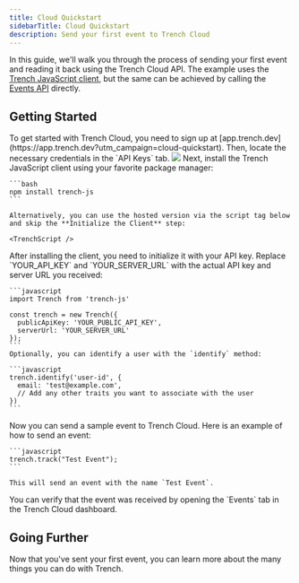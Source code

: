 ```yaml
---
title: Cloud Quickstart
sidebarTitle: Cloud Quickstart
description: Send your first event to Trench Cloud
---
```




In this guide, we'll walk you through the process of sending your first event and reading it back using the Trench Cloud API.
The example uses the [Trench JavaScript client](https://github.com/trench-dev/trench-js), but the same can be achieved by calling the [Events API](https://docs.trench.dev/api-reference/events-create) directly.

## Getting Started

<Steps>
  <Step title="Sign up for Trench Cloud">
    To get started with Trench Cloud, you need to sign up at [app.trench.dev](https://app.trench.dev?utm_campaign=cloud-quickstart). Then, locate the necessary credentials in the `API Keys` tab.
    <Frame caption="The Trench cloud dashboard">
      <img src="/images/trench-dashboard-dark.png" className="pointer-events-none" />
    </Frame>
  </Step>

  <Step title="Install Trench JavaScript Client">
    Next, install the Trench JavaScript client using your favorite package manager:

    ```bash
    npm install trench-js
    ```

    Alternatively, you can use the hosted version via the script tag below and skip the **Initialize the Client** step:

    <TrenchScript />

  </Step>

  <Step title="Initialize the Client">
    After installing the client, you need to initialize it with your API key. Replace `YOUR_API_KEY` and `YOUR_SERVER_URL` with the actual API key and server URL you received:

    ```javascript
    import Trench from 'trench-js'

    const trench = new Trench({
      publicApiKey: 'YOUR_PUBLIC_API_KEY',
      serverUrl: 'YOUR_SERVER_URL'
    });
    ```
    Optionally, you can identify a user with the `identify` method:

    ```javascript
    trench.identify('user-id', {
      email: 'test@example.com',
      // Add any other traits you want to associate with the user
    })
    ```

  </Step>

  <Step title="Send a Sample Event">
    Now you can send a sample event to Trench Cloud. Here is an example of how to send an event:

    ```javascript
    trench.track("Test Event");
    ```

    This will send an event with the name `Test Event`.
  </Step>

  <Step title="Verify the Event">
    You can verify that the event was received by opening the `Events` tab in the Trench Cloud dashboard.
  </Step>
</Steps>

## Going Further

Now that you've sent your first event, you can learn more about the many things you can do with Trench.

<CardGroup cols={2}>
  <Card title="Get Events API →" href="/api-reference/events-get" horizontal={true}></Card>
  <Card title="Create Events API →" href="/api-reference/events-create" horizontal={true}></Card>
  <Card title="Webhooks API →" href="/api-reference/webhooks-create" horizontal={true}></Card>
  <Card title="Query API →" href="/api-reference/queries-execute" horizontal={true}></Card>
</CardGroup>



